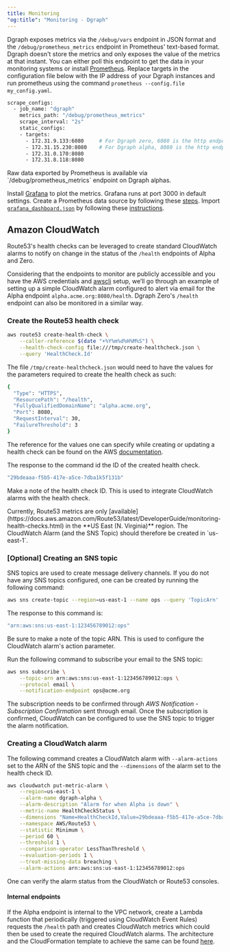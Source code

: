 ```yaml
---
title: Monitoring
"og:title": "Monitoring - Dgraph"
---
```



<DgraphWIP />

Dgraph exposes metrics via the `/debug/vars` endpoint in JSON format and the
`/debug/prometheus_metrics` endpoint in Prometheus' text-based format. Dgraph
doesn't store the metrics and only exposes the value of the metrics at that
instant. You can either poll this endpoint to get the data in your monitoring
systems or install
[Prometheus](https://prometheus.io/docs/introduction/install/). Replace targets
in the configuration file below with the IP address of your Dgraph instances and
run prometheus using the command `prometheus --config.file my_config.yaml`.

```sh
scrape_configs:
  - job_name: "dgraph"
    metrics_path: "/debug/prometheus_metrics"
    scrape_interval: "2s"
    static_configs:
    - targets:
      - 172.31.9.133:6080     # For Dgraph zero, 6080 is the http endpoint exposing metrics.
      - 172.31.15.230:8080    # For Dgraph alpha, 8080 is the http endpoint exposing metrics.
      - 172.31.0.170:8080
      - 172.31.8.118:8080
```

<Note>
  Raw data exported by Prometheus is available via `/debug/prometheus_metrics`
  endpoint on Dgraph alphas.
</Note>

Install [Grafana](http://docs.grafana.org/installation/) to plot the metrics.
Grafana runs at port 3000 in default settings. Create a Prometheus data source
by following these
[steps](https://prometheus.io/docs/visualization/grafana/#creating-a-prometheus-data-source).
Import
[`grafana_dashboard.json`](https://github.com/hypermodeinc/dgraph-benchmarks/blob/main/scripts/grafana_dashboard.json)
by following these
[instructions](http://docs.grafana.org/reference/export_import/#importing-a-dashboard).

## Amazon CloudWatch

Route53's health checks can be leveraged to create standard CloudWatch alarms to
notify on change in the status of the `/health` endpoints of Alpha and Zero.

Considering that the endpoints to monitor are publicly accessible and you have
the AWS credentials and [awscli](https://aws.amazon.com/cli/) setup, we’ll go
through an example of setting up a simple CloudWatch alarm configured to alert
via email for the Alpha endpoint `alpha.acme.org:8080/health`. Dgraph Zero's
`/health` endpoint can also be monitored in a similar way.

### Create the Route53 health check

```sh
aws route53 create-health-check \
    --caller-reference $(date "+%Y%m%d%H%M%S") \
    --health-check-config file:///tmp/create-healthcheck.json \
    --query 'HealthCheck.Id'
```

The file `/tmp/create-healthcheck.json` would need to have the values for the
parameters required to create the health check as such:

```sh
{
  "Type": "HTTPS",
  "ResourcePath": "/health",
  "FullyQualifiedDomainName": "alpha.acme.org",
  "Port": 8080,
  "RequestInterval": 30,
  "FailureThreshold": 3
}
```

The reference for the values one can specify while creating or updating a health
check can be found on the AWS
[documentation](https://docs.aws.amazon.com/Route53/latest/DeveloperGuide/health-checks-creating-values.html).

The response to the command id the ID of the created health check.

```sh
"29bdeaaa-f5b5-417e-a5ce-7dba1k5f131b"
```

Make a note of the health check ID. This is used to integrate CloudWatch alarms
with the health check.

<Note>
  Currently, Route53 metrics are only
  [available](https://docs.aws.amazon.com/Route53/latest/DeveloperGuide/monitoring-health-checks.html)
  in the **US East (N. Virginia)** region. The CloudWatch Alarm (and the SNS
  Topic) should therefore be created in `us-east-1`.
</Note>

### [Optional] Creating an SNS topic

SNS topics are used to create message delivery channels. If you do not have any
SNS topics configured, one can be created by running the following command:

```sh
aws sns create-topic --region=us-east-1 --name ops --query 'TopicArn'
```

The response to this command is:

```sh
"arn:aws:sns:us-east-1:123456789012:ops"
```

Be sure to make a note of the topic ARN. This is used to configure the
CloudWatch alarm's action parameter.

Run the following command to subscribe your email to the SNS topic:

```sh
aws sns subscribe \
    --topic-arn arn:aws:sns:us-east-1:123456789012:ops \
    --protocol email \
    --notification-endpoint ops@acme.org
```

The subscription needs to be confirmed through _AWS Notification - Subscription
Confirmation_ sent through email. Once the subscription is confirmed, CloudWatch
can be configured to use the SNS topic to trigger the alarm notification.

### Creating a CloudWatch alarm

The following command creates a CloudWatch alarm with `--alarm-actions` set to
the ARN of the SNS topic and the `--dimensions` of the alarm set to the health
check ID.

```sh
aws cloudwatch put-metric-alarm \
    --region=us-east-1 \
    --alarm-name dgraph-alpha \
    --alarm-description "Alarm for when Alpha is down" \
    --metric-name HealthCheckStatus \
    --dimensions "Name=HealthCheckId,Value=29bdeaaa-f5b5-417e-a5ce-7dba1k5f131b" \
    --namespace AWS/Route53 \
    --statistic Minimum \
    --period 60 \
    --threshold 1 \
    --comparison-operator LessThanThreshold \
    --evaluation-periods 1 \
    --treat-missing-data breaching \
    --alarm-actions arn:aws:sns:us-east-1:123456789012:ops
```

One can verify the alarm status from the CloudWatch or Route53 consoles.

#### Internal endpoints

If the Alpha endpoint is internal to the VPC network, create a Lambda function
that periodically (triggered using CloudWatch Event Rules) requests the
`/health` path and creates CloudWatch metrics which could then be used to create
the required CloudWatch alarms. The architecture and the CloudFormation template
to achieve the same can be found
[here](https://aws.amazon.com/blogs/networking-and-content-delivery/performing-route-53-health-checks-on-private-resources-in-a-vpc-with-aws-lambda-and-amazon-cloudwatch/).
